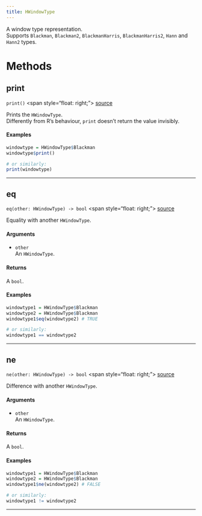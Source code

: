 ```yaml
---
title: HWindowType
---
```


A window type representation. \
Supports `Blackman`, `Blackman2`, `BlackmanHarris`, `BlackmanHarris2`, `Hann` and `Hann2` types. \

# Methods

## print

`print()` \<span style="float: right;"> [source](https://github.com/daniellga/harmonium/tree/master/r-harmonium/src/rust/src/hwindowtype.rs#L43) </span> \

Prints the `HWindowType`. \
Differently from R's behaviour, `print` doesn't return the value invisibly. \

#### Examples

```r
windowtype = HWindowType$Blackman
windowtype$print()

# or similarly:
print(windowtype)
```

_________

## eq

`eq(other: HWindowType) -> bool` \<span style="float: right;"> [source](https://github.com/daniellga/harmonium/tree/master/r-harmonium/src/rust/src/hwindowtype.rs#L77) </span> \

Equality with another `HWindowType`.

#### Arguments

* `other` \
An `HWindowType`. \

#### Returns

A `bool`.

#### Examples

```r
windowtype1 = HWindowType$Blackman
windowtype2 = HWindowType$Blackman
windowtype1$eq(windowtype2) # TRUE

# or similarly:
windowtype1 == windowtype2
```

_________

## ne

`ne(other: HWindowType) -> bool` \<span style="float: right;"> [source](https://github.com/daniellga/harmonium/tree/master/r-harmonium/src/rust/src/hwindowtype.rs#L112) </span> \

Difference with another `HWindowType`.

#### Arguments

* `other` \
An `HWindowType`. \

#### Returns

A `bool`.

#### Examples

```r
windowtype1 = HWindowType$Blackman
windowtype2 = HWindowType$Blackman
windowtype1$ne(windowtype2) # FALSE

# or similarly:
windowtype1 != windowtype2
```

_________
